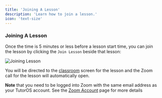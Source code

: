 ```yaml
---
title: 'Joining A Lesson'
description: 'Learn how to join a lesson.'
icon: 'text-size'
---
```


### Joining A Lesson

Once the time is 5 minutes or less before a lesson start time, you can join the lesson by clicking the `Join Lesson` beside that lesson:

![Joining Lesson](/images/joining-lesson.png)

You will be directed to the [classroom](/lessons/classroom) screen for the lesson and the Zoom call for the lesson will automatically open.

**Note** that you need to be logged into Zoom with the same email address as your TutorOS account. See the [Zoom Account](/faq/zoom-account.mdx) page for more details
